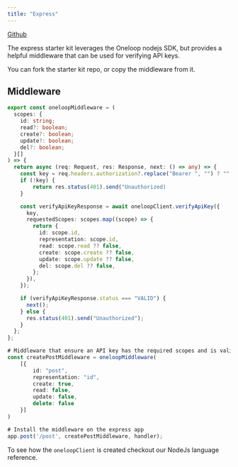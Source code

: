 ```yaml
---
title: "Express"
---
```


<Icon icon="github" iconType="solid" color="#000000" /> [Github](https://github.com/oneloop-starter-kits/oneloop-node-express-ts-starter-kit)

The express starter kit leverages the Oneloop nodejs SDK, but provides a helpful middleware that can be used for verifying API keys.

You can fork the starter kit repo, or copy the middleware from it.

## Middleware

```typescript
export const oneloopMiddleware = (
  scopes: {
    id: string;
    read?: boolean;
    create?: boolean;
    update?: boolean;
    del?: boolean;
  }[]
) => {
  return async (req: Request, res: Response, next: () => any) => {
    const key = req.headers.authorization?.replace("Bearer ", "") ? "":
    if (!key) {
        return res.status(401).send("Unauthorized)
    }

    const verifyApiKeyResponse = await oneloopClient.verifyApiKey({
      key,
      requestedScopes: scopes.map((scope) => {
        return {
          id: scope.id,
          representation: scope.id,
          read: scope.read ?? false,
          create: scope.create ?? false,
          update: scope.update ?? false,
          del: scope.del ?? false,
        };
      }),
    });

    if (verifyApiKeyResponse.status === "VALID") {
      next();
    } else {
      res.status(401).send("Unauthorized");
    }
  };
};

# Middleware that ensure an API key has the required scopes and is valid.
const createPostMiddleware = oneloopMiddleware(
    [{ 
        id: "post", 
        representation: "id",
        create: true, 
        read: false, 
        update: false, 
        delete: false 
    }]
)

# Install the middleware on the express app
app.post('/post', createPostMiddleware, handler);
```

To see how the `oneloopClient` is created checkout our NodeJs language reference.